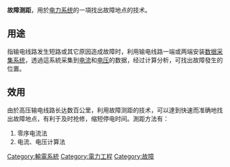 {{unreferenced|time=2017-07-07T06:22:31+00:00}}
'''故障测距'''，用於[[电力系统|电力系统]]的一項找出故障地点的技术。

==用途==
指输电线路发生短路或其它原因造成故障时，利用输电线路一端或两端安装[[数据采集系统|数据采集系统]]，透過這系統采集到[[电流|电流]]和[[电压|电压]]的数据，经过计算分析，可找出故障發生的位置。

==效用==
由於高压输电线路长达数百公里，利用故障测距的技术，可以達到快速而准确地找出故障地点，有利于及时抢修，缩短停电时间。測距方法有：
#零序电流法
#电流、电压计算法

[[Category:輸電系統|Category:輸電系統]]
[[Category:電力工程|Category:電力工程]]
[[Category:故障|Category:故障]]